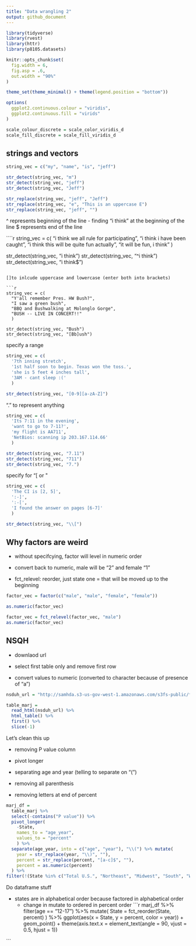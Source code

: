 ```yaml
---
title: "Data wrangling 2"
output: github_document
---
```


```r
library(tidyverse)
library(rvest)
library(httr)
library(p8105.datasets)

knitr::opts_chunk$set(
  fig.width = 6,
  fig.asp = .6,
  out.width = "90%"
)

theme_set(theme_minimal() + theme(legend.position = "bottom"))

options(
  ggplot2.continuous.colour = "viridis",
  ggplot2.continuous.fill = "virids"
)

scale_colour_discrete = scale_color_viridis_d
scale_fill_discrete = scale_fill_viridis_d
```


## strings and vectors 

```r
string_vec = c("my", "name", "is", "jeff")

str_detect(string_vec, "m")
str_detect(string_vec, "jeff")
str_detect(string_vec, "Jeff")

str_replace(string_vec, "jeff", "Jeff")
str_replace(string_vec, "e", "This is an uppercase E")
str_replace(string_vec, "jeff", "") 

```

^ represents beginning of the line
  - finding "i think" at the beginning of the line
$ represents end of the line

````r
string_vec = c(
  "i think we all rule for participating",
  "i think i have been caught",
  "i think this will be quite fun actually",
  "it will be fun, i think"
  )

str_detect(string_vec, "i think")
str_detect(string_vec, "^i think")
str_detect(string_vec, "i think$")

```

[]to inlcude uppercase and lowercase (enter both into brackets)

```r
string_vec = c(
  "Y'all remember Pres. HW Bush?",
  "I saw a green bush",
  "BBQ and Bushwalking at Molonglo Gorge",
  "BUSH -- LIVE IN CONCERT!!"
  )

str_detect(string_vec, "Bush")
str_detect(string_vec, "[Bb]ush")

```

specify a range 

```r
string_vec = c(
  '7th inning stretch',
  '1st half soon to begin. Texas won the toss.',
  'she is 5 feet 4 inches tall',
  '3AM - cant sleep :('
  )

str_detect(string_vec, "[0-9][a-zA-Z]")
```

"." to represent anything 

```r
string_vec = c(
  'Its 7:11 in the evening',
  'want to go to 7-11?',
  'my flight is AA711',
  'NetBios: scanning ip 203.167.114.66'
  )

str_detect(string_vec, "7.11")
str_detect(string_vec, "711")
str_detect(string_vec, "7.")
```


specify for "[ or \"
```r
string_vec = c(
  'The CI is [2, 5]',
  ':-]',
  ':-[',
  'I found the answer on pages [6-7]'
  )

str_detect(string_vec, "\\[")
```


## Why factors are weird 

* without specifcying, factor will level in numeric order

* convert back to numeric, male will be "2" and female "1" 

* fct_relevel: reorder, just state one = that will be moved up to the beginning 

```r
factor_vec = factor(c("male", "male", "female", "female"))

as.numeric(factor_vec)

factor_vec = fct_relevel(factor_vec, "male")
as.numeric(factor_vec)
```

## NSQH

* downlaod url 

* select first table only and remove first row

* convert values to numeric (converted to character because of presence of "a")



```r
nsduh_url = "http://samhda.s3-us-gov-west-1.amazonaws.com/s3fs-public/field-uploads/2k15StateFiles/NSDUHsaeShortTermCHG2015.htm"

table_marj = 
  read_html(nsduh_url) %>% 
  html_table() %>% 
  first() %>% 
  slice(-1)
```

Let's clean this up

* removing P value column 

* pivot longer

* separating age and year (telling to separate on "(")

* removing all parenthesis 

* removing letters at end of percent 

```r
marj_df = 
  table_marj %>% 
  select(-contains("P value")) %>% 
  pivot_longer(
    -State,
    names_to = "age_year",
    values_to = "percent"
    ) %>% 
  separate(age_year, into = c("age", "year"), "\\(") %>% mutate(
    year = str_replace(year, "\\)", ""), 
    percent = str_replace(percent, "[a-c]$", ""),
    percent = as.numeric(percent)
  ) %>% 
filter(!(State %in% c("Total U.S.", "Northeast", "Midwest", "South", "West")))
```

Do dataframe stuff

* states are in alphabetical order because factored in alphabetical order 
  - change in mutate to ordered in percent order
```r
marj_df %>% 
  filter(age == "12-17") %>% 
  mutate(
    State = fct_reorder(State, percent)
  ) %>% 
  ggplot(aes(x = State, y = percent, color = year)) + 
  geom_point() +
  theme(axis.text.x = element_text(angle = 90, vjust = 0.5, hjust = 1))
  
```

